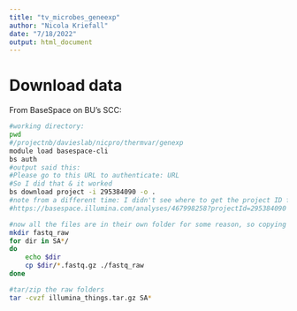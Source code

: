 ```yaml
---
title: "tv_microbes_geneexp"
author: "Nicola Kriefall"
date: "7/18/2022"
output: html_document
---
```


# Download data

From BaseSpace on BU's SCC:

```bash
#working directory:
pwd
#/projectnb/davieslab/nicpro/thermvar/genexp
module load basespace-cli
bs auth
#output said this: 
#Please go to this URL to authenticate: URL 
#So I did that & it worked
bs download project -i 295384090 -o .
#note from a different time: I didn't see where to get the project ID from except from the end of the URL of the page:
#https://basespace.illumina.com/analyses/467998258?projectId=295384090

#now all the files are in their own folder for some reason, so copying them out of it to a new data directory:
mkdir fastq_raw
for dir in SA*/
do
	echo $dir
	cp $dir/*.fastq.gz ./fastq_raw
done

#tar/zip the raw folders
tar -cvzf illumina_things.tar.gz SA*
```





